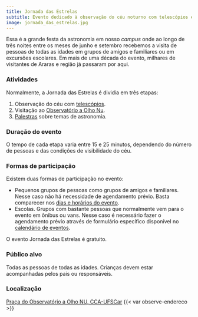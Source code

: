 ```yaml
---
title: Jornada das Estrelas
subtitle: Evento dedicado à observação do céu noturno com telescópios e a olho nu e à divulgação de astronomia com palestras e exposições.
image: jornada_das_estrelas.jpg
---
```


Essa é a grande festa da astronomia em nosso *campus* onde ao longo de três noites entre os meses de junho e setembro recebemos a visita de pessoas de todas as idades em grupos de amigos e familiares ou em excursões escolares. Em mais de uma década do evento, milhares de visitantes de Araras e região já passaram por aqui.

### Atividades

Normalmente, a Jornada das Estrelas é dividia em três etapas:

1. Observação do céu com [telescópios]({{< var loc.acervo >}}/acervo.qmd#sec-telescopios).
1. Visitação ao [Observatório a Olho Nu]({{< var loc.observatorio >}}/observatorio.qmd).
1. [Palestras]({{< var loc.palestras >}}/palestras.qmd) sobre temas de astronomia.

### Duração do evento

O tempo de cada etapa varia entre 15 e 25 minutos, dependendo do número de pessoas e das condições de visibilidade do céu.

### Formas de participação

Existem duas formas de participação no evento:

- Pequenos grupos de pessoas como grupos de amigos e familiares. Nesse caso não há necessidade de agendamento prévio. Basta comparecer nos [dias e horários do evento]({{< var loc:calendario >}}/calendario.qmd).
- Escolas. Grupos com bastante pessoas que normalmente vem para o evento em ônibus ou vans. Nesse caso é necessário fazer o agendamento prévio através de formulário específico disponível no [calendário de eventos]({{< var loc:calendario >}}/calendario.qmd).

O evento Jornada das Estrelas é gratuito.

### Público alvo

Todas as pessoas de todas as idades. Crianças devem estar acompanhadas pelos pais ou responsáveis.

### Localização

[Praça do Observatório a Olho NU, CCA-UFSCar]({{< var loc.localizacao >}}/localizacao.qmd)
{{< var observe-endereco >}}